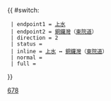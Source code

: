 {{Error|錯誤：此模板已停用。請見[[Template:HK Bus Route Cross Harbour/doc]]。}}{{ #switch: {{{format|}}}
  | endpoint1 = [[上水巴士總站|上水]]
  | endpoint2 = [[銅鑼灣]]（[[東院道]]）
  | direction = 2
  | status = {{HK Bus Status|P}}
  | inline = [[上水巴士總站|上水]] ↔ [[銅鑼灣]]（[[東院道]]）
  | normal =
  | full =
}}<noinclude>[[Category:過海隧道巴士路線模板|678]]</noinclude>